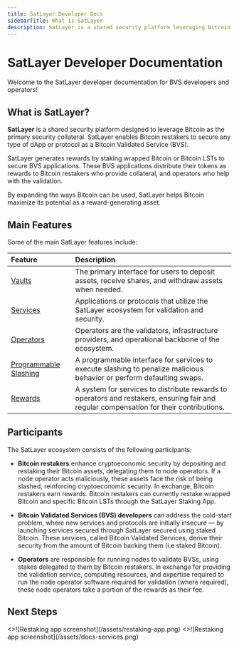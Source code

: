 ```yaml
---
title: SatLayer Developer Docs
sidebarTitle: What is SatLayer
description: SatLayer is a shared security platform leveraging Bitcoin as the primary security collateral, enabling Bitcoin restakers to secure dApps as Bitcoin Validated Services (BVS).
---
```



# SatLayer Developer Documentation

Welcome to the SatLayer developer documentation for BVS developers and operators!

## What is SatLayer?

**SatLayer** is a shared security platform designed to leverage Bitcoin as the primary security collateral.
SatLayer enables Bitcoin restakers to secure any type of dApp or protocol as a Bitcoin Validated Service (BVS).

SatLayer generates rewards by staking wrapped Bitcoin or Bitcoin LSTs to secure BVS applications.
These BVS applications distribute their tokens as rewards to Bitcoin restakers who provide collateral,
and operators who help with the validation.

By expanding the ways Bitcoin can be used, SatLayer helps Bitcoin maximize its potential as a reward-generating asset.

## Main Features

Some of the main SatLayer features include:

| Feature                                            | Description                                                                                                                             |
|:---------------------------------------------------|:----------------------------------------------------------------------------------------------------------------------------------------|
| [Vaults](/getting-started/vaults)                  | The primary interface for users to deposit assets, receive shares, and withdraw assets when needed.                                     |
| [Services](/getting-started/services)              | Applications or protocols that utilize the SatLayer ecosystem for validation and security.                                              |
| [Operators](/getting-started/operators)            | Operators are the validators, infrastructure providers, and operational backbone of the ecosystem.                                      |
| [Programmable Slashing](/getting-started/slashing) | A programmable interface for services to execute slashing to penalize malicious behavior or perform defaulting swaps.                   |
| [Rewards](/getting-started/rewards)   | A system for services to distribute rewards to operators and restakers, ensuring fair and regular compensation for their contributions. |

## Participants

The SatLayer ecosystem consists of the following participants:

- **Bitcoin restakers** enhance cryptoeconomic security by depositing and restaking their Bitcoin assets, delegating
them to node operators. If a node operator acts maliciously, these assets face the risk of being slashed,
reinforcing cryptoeconomic security. In exchange, Bitcoin restakers earn rewards. Bitcoin restakers can currently
restake wrapped Bitcoin and specific Bitcoin LSTs through the SatLayer Staking App.

- **Bitcoin Validated Services (BVS) developers** can address the cold-start problem, where new services and protocols
are initially insecure — by launching services secured through SatLayer secured using staked Bitcoin. These services,
called Bitcoin Validated Services, derive their security from the amount of Bitcoin backing them
(i.e staked Bitcoin).

- **Operators** are responsible for running nodes to validate BVSs, using stakes delegated to them by Bitcoin
restakers. In exchange for providing the validation service, computing resources, and expertise required to run the
node operator software required for validation (where required), these node operators take a portion of the rewards
as their fee.


## Next Steps

<Cards num={2}>
  <Cards.Card arrow title="Restaking App" href="https://app.satlayer.xyz">
    <>![Restaking app screenshot](/assets/restaking-app.png)</>
  </Cards.Card>
  <Cards.Card arrow title="Developing BVS on SatLayer" href="/getting-started/services">
    <>![Restaking app screenshot](/assets/docs-services.png)</>
  </Cards.Card>
</Cards>
